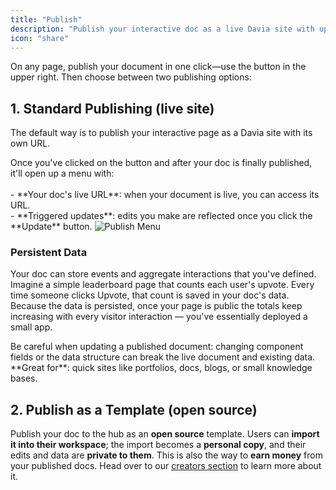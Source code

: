 ```yaml
---
title: "Publish"
description: "Publish your interactive doc as a live Davia site with updates and persistent data, or as an open-source template others can import."
icon: "share"
---
```



On any page, publish your document in one click—use the <PublishIcon /> button in the upper right.
Then choose between two publishing options:

## 1. Standard Publishing (live site)

The default way is to publish your interactive page as a Davia site with its own URL.

<Columns cols={2}>
  Once you've clicked on the <PublishIcon /> button and after your doc is
  finally published, it'll open up a menu with:
  <br /> <br />- **Your doc's live URL**: when your document is live, you can access
  its URL.
  <br />- **Triggered updates**: edits you make are reflected once you click the
  **Update** button.
  <img
    src="../images/publish-menu-1.png"
    alt="Publish Menu"
    className="rounded-lg"
  />
</Columns>
<br />

### Persistent Data

Your doc can store events and aggregate interactions that you've defined.<br /> Imagine a simple
leaderboard page that counts each user's upvote. Every time someone clicks Upvote,
that count is saved in your doc's data. Because the data is persisted, once your
page is public the totals keep increasing with every visitor interaction — you've
essentially deployed a small app.

<Warning>
  Be careful when updating a published document: changing component fields or
  the data structure can break the live document and existing data.
</Warning>

<Tip>
  **Great for**: quick sites like portfolios, docs, blogs, or small knowledge
  bases.
</Tip>

## 2. Publish as a Template (open source)

Publish your doc to the hub as an **open source** template. Users can **import it into their workspace**; the import becomes a **personal copy**, and their edits and data are **private to them**.
This is also the way to **earn money** from your published docs. Head over to our [creators section](/creators/publishing-as-template) to learn more about it.
